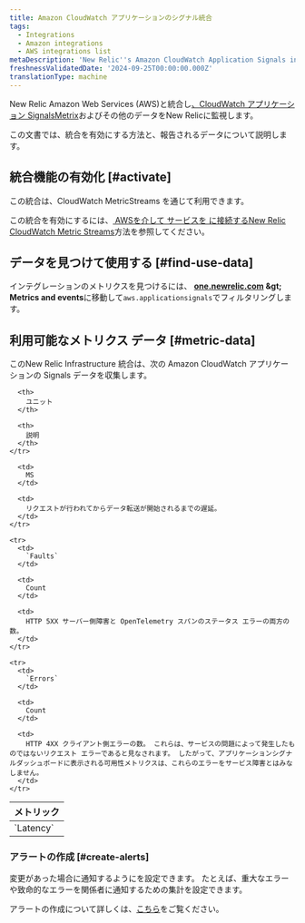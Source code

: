 ```yaml
---
title: Amazon CloudWatch アプリケーションのシグナル統合
tags:
  - Integrations
  - Amazon integrations
  - AWS integrations list
metaDescription: 'New Relic''s Amazon CloudWatch Application Signals integration: what data it reports and how to enable it.'
freshnessValidatedDate: '2024-09-25T00:00:00.000Z'
translationType: machine
---
```


New Relic Amazon Web Services (AWS)と統合し[、CloudWatch アプリケーション SignalsMetrix](https://docs.aws.amazon.com/AmazonCloudWatch/latest/monitoring/CloudWatch-Agent-Application_Signals.html)およびその他のデータをNew Relicに監視します。

この文書では、統合を有効にする方法と、報告されるデータについて説明します。

## 統合機能の有効化 [#activate]

この統合は、CloudWatch MetricStreams を通じて利用できます。

この統合を有効にするには、[ AWSを介して サービスを に接続するNew Relic CloudWatch Metric Streams](/docs/infrastructure/amazon-integrations/connect/aws-metric-stream-setup/)方法を参照してください。

## データを見つけて使用する [#find-use-data]

インテグレーションのメトリクスを見つけるには、 <DNT>**[one.newrelic.com](https://one.newrelic.com/all-capabilities) &amp;gt; Metrics and events**</DNT>に移動して`aws.applicationsignals`でフィルタリングします。

## 利用可能なメトリクス データ [#metric-data]

このNew Relic Infrastructure 統合は、次の Amazon CloudWatch アプリケーションの Signals データを収集します。

<table>
  <thead>
    <tr>
      <th style={{ width: "220px" }}>
        メトリック
      </th>

      <th>
        ユニット
      </th>

      <th>
        説明
      </th>
    </tr>
  </thead>

  <tbody>
    <tr>
      <td>
        `Latency`
      </td>

      <td>
        MS
      </td>

      <td>
        リクエストが行われてからデータ転送が開始されるまでの遅延。
      </td>
    </tr>

    <tr>
      <td>
        `Faults`
      </td>

      <td>
        Count
      </td>

      <td>
        HTTP 5XX サーバー側障害と OpenTelemetry スパンのステータス エラーの両方の数。
      </td>
    </tr>

    <tr>
      <td>
        `Errors`
      </td>

      <td>
        Count
      </td>

      <td>
        HTTP 4XX クライアント側エラーの数。 これらは、サービスの問題によって発生したものではないリクエスト エラーであると見なされます。 したがって、アプリケーションシグナルダッシュボードに表示される可用性メトリクスは、これらのエラーをサービス障害とはみなしません。
      </td>
    </tr>
  </tbody>
</table>

### アラートの作成 [#create-alerts]

変更があった場合に通知するように<InlinePopover type="alerts" />を設定できます。 たとえば、重大なエラーや致命的なエラーを関係者に通知するための集計を設定できます。

アラートの作成について詳しくは、[こちら](/docs/alerts-applied-intelligence/new-relic-alerts/learn-alerts/introduction-alerts/)をご覧ください。